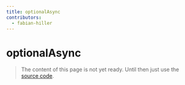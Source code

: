 ```yaml
---
title: optionalAsync
contributors:
  - fabian-hiller
---
```


# optionalAsync

> The content of this page is not yet ready. Until then just use the [source code](https://github.com/fabian-hiller/valibot/blob/main/library/src/schemas/optional/optionalAsync.ts).
